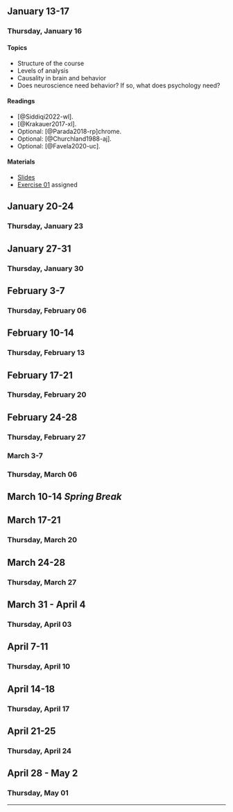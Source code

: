 ## January 13-17 {- #week-01}

### Thursday, January 16 {-}

#### Topics

- Structure of the course
- Levels of analysis
- Causality in brain and behavior
- Does neuroscience need behavior? If so, what does psychology need?

#### Readings

- [@Siddiqi2022-wl].
- [@Krakauer2017-xl].
- Optional: [@Parada2018-rp]chrome.
- Optional: [@Churchland1988-aj].
- Optional: [@Favela2020-uc].

#### Materials

- [Slides](slides/wk01-2024-01-11.qmd)
- [[Exercise 01](exercises/ex01.qmd) assigned]{.green_assigned}

## January 20-24 {- #week-02}

### Thursday, January 23 {-}

## January 27-31 {- #week-03}

### Thursday, January 30 {-}

## February 3-7 {- #week-04}

### Thursday, February 06 {-}

## February 10-14 {- #week-05}

### Thursday, February 13 {-}

## February 17-21 {- #week-06}

### Thursday, February 20 {-}

## February 24-28 {- #week-07}

### Thursday, February 27 {-}

### March 3-7 {- #week-08}

### Thursday, March 06 {-}

## March 10-14 *Spring Break* {- #spring-break}

## March 17-21 {- #week-09}

### Thursday, March 20 {-}

## March 24-28 {- #week-10}

### Thursday, March 27 {-}

## March 31 - April 4 {- #week-11}

### Thursday, April 03 {-}

## April 7-11 {- #week-12}

### Thursday, April 10 {-}

## April 14-18 {- #week-13}

### Thursday, April 17 {-}

## April 21-25 {- #week-14}

### Thursday, April 24 {-}

## April 28 - May 2 {- #week-15}

### Thursday, May 01 {-}

---

